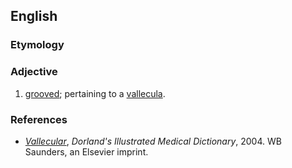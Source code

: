 ==English==

===Etymology===
{{der|en|la|}}

===Adjective===
{{en-adj}}

# {{lb|en|medical}} [[grooved]]; pertaining to a [[vallecula]].

===References===
* ''[https://web.archive.org/web/20071128013848/http://www.mercksource.com/pp/us/cns/cns_hl_dorlands.jspzQzpgzEzzSzppdocszSzuszSzcommonzSzdorlandszSzdorlandzSzdmd_v_02zPzhtm#12843645 Vallecular]'', ''Dorland's Illustrated Medical Dictionary'', 2004. WB Saunders, an Elsevier imprint.